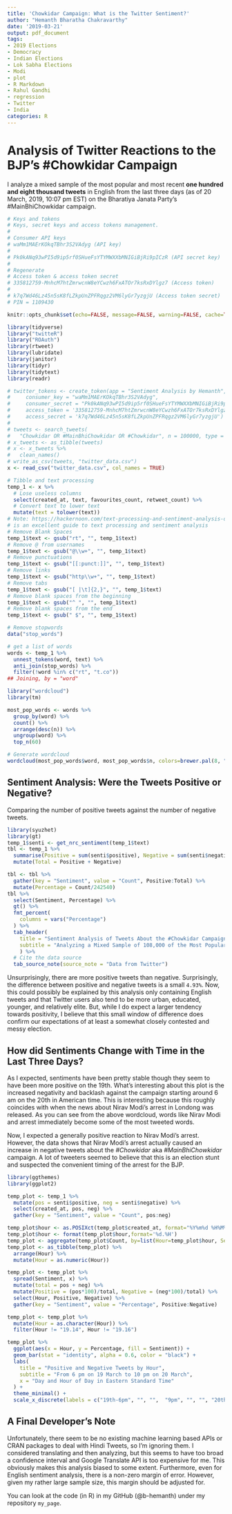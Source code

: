 ```yaml
---
title: 'Chowkidar Campaign: What is the Twitter Sentiment?'
author: "Hemanth Bharatha Chakravarthy"
date: '2019-03-21'
output: pdf_document
tags:
- 2019 Elections
- Democracy
- Indian Elections
- Lok Sabha Elections
- Modi
- plot
- R Markdown
- Rahul Gandhi
- regression
- Twitter
- India
categories: R
---
```

# Analysis of Twitter Reactions to the BJP's #Chowkidar Campaign
I analyze a mixed sample of the most popular and most recent **one hundred and eight thousand tweets** in English from the last three days (as of 20 March, 2019, 10:07 pm EST) on the Bharatiya Janata Party's #MainBhiChowkidar campaign. 
```r
# Keys and tokens
# Keys, secret keys and access tokens management.
# 
# Consumer API keys
# waMm1MAErKOkqTBhr3S2VAdyg (API key)
# 
# Pk0kANq93wPI5d9ip5rf0SHueFsYTYMWXXbMNIGiBjRi9pICzR (API secret key)
# 
# Regenerate
# Access token & access token secret
# 335812759-MnhcM7htZmrwcnW8eYCwzh6FxATOr7ksRxDYlgz7 (Access token)
# 
# k7q7Wd46Lz45n5sK8fLZkpUnZPFRqgz2VM6lyGr7yzgjU (Access token secret)
# PIN = 1109430

knitr::opts_chunk$set(echo=FALSE, message=FALSE, warning=FALSE, cache=TRUE)

library(tidyverse)
library("twitteR")
library("ROAuth")
library(rtweet)
library(lubridate)
library(janitor)
library(tidyr)
library(tidytext)
library(readr)

# twitter_tokens <- create_token(app = "Sentiment Analysis by Hemanth",
#     consumer_key = "waMm1MAErKOkqTBhr3S2VAdyg", 
#     consumer_secret = "Pk0kANq93wPI5d9ip5rf0SHueFsYTYMWXXbMNIGiBjRi9pICzR",
#     access_token = '335812759-MnhcM7htZmrwcnW8eYCwzh6FxATOr7ksRxDYlgz7',
#     access_secret = 'k7q7Wd46Lz45n5sK8fLZkpUnZPFRqgz2VM6lyGr7yzgjU')
# 
# tweets <- search_tweets(
#   "Chowkidar OR #MainBhiChowkidar OR #Chowkidar", n = 100000, type = "mixed", retryonratelimit = TRUE, lang = "en")
# x_tweets <- as_tibble(tweets)
# x <- x_tweets %>%
#   clean_names()
# write_as_csv(tweets, "twitter_data.csv")
x <- read_csv("twitter_data.csv", col_names = TRUE)
```


```r
# Tibble and text processing
temp_1 <- x %>% 
  # Lose useless columns
  select(created_at, text, favourites_count, retweet_count) %>% 
  # Convert text to lower text
  mutate(text = tolower(text))
# Note: https://hackernoon.com/text-processing-and-sentiment-analysis-of-twitter-data-22ff5e51e14c 
# is an excellent guide to text processing and sentiment analysis
# Remove Blank Spaces
temp_1$text <- gsub("rt", "", temp_1$text)
# Remove @ from usernames
temp_1$text <- gsub("@\\w+", "", temp_1$text)
# Remove punctuations
temp_1$text <- gsub("[[:punct:]]", "", temp_1$text)
# Remove links
temp_1$text <- gsub("http\\w+", "", temp_1$text)
# Remove tabs
temp_1$text <- gsub("[ |\t]{2,}", "", temp_1$text)
# Remove blank spaces from the beginning
temp_1$text <- gsub("^ ", "", temp_1$text)
# Remove blank spaces from the end
temp_1$text <- gsub(" $", "", temp_1$text)

# Remove stopwords
data("stop_words")

# get a list of words
words <- temp_1 %>%
  unnest_tokens(word, text) %>%
  anti_join(stop_words) %>%
  filter(!word %in% c("rt", "t.co"))
## Joining, by = "word"
```

```r
library("wordcloud")
library(tm)

most_pop_words <- words %>%
  group_by(word) %>% 
  count() %>% 
  arrange(desc(n)) %>% 
  ungroup(word) %>% 
  top_n(60)

# Generate wordcloud
wordcloud(most_pop_words$word, most_pop_words$n, colors=brewer.pal(8, "Dark2"), random.color = TRUE, max.words = 60)
```


## Sentiment Analysis: Were the Tweets Positive or Negative?
Comparing the number of positive tweets against the number of negative tweets.

```r
library(syuzhet)
library(gt)
temp_1$senti <- get_nrc_sentiment(temp_1$text)
tbl <- temp_1 %>% 
  summarise(Positive = sum(senti$positive), Negative = sum(senti$negative)) %>% 
  mutate(Total = Positive + Negative)

tbl <- tbl %>% 
  gather(key = "Sentiment", value = "Count", Positive:Total) %>% 
  mutate(Percentage = Count/242540)
tbl %>% 
  select(Sentiment, Percentage) %>% 
  gt() %>%  
  fmt_percent(
    columns = vars("Percentage")
  ) %>% 
  tab_header(
    title = "Sentiment Analysis of Tweets About the #Chowkidar Campaign",
    subtitle = "Analyzing a Mixed Sample of 108,000 of the Most Popular and Most Recent Tweets"
    ) %>%
  # Cite the data source
  tab_source_note(source_note = "Data from Twitter")
```

Unsurprisingly, there are more positive tweets than negative. Surprisingly, the difference between positive and negative tweets is a small `4.93%`. Now, this could possibly be explained by this analysis only containing English tweets and that Twitter users also tend to be more urban, educated, younger, and relatively elite. But, while I do expect a larger tendency towards positivity, I believe that this small window of difference does confirm our expectations of at least a somewhat closely contested and messy election. 

## How did Sentiments Change with Time in the Last Three Days? 
As I expected, sentiments have been pretty stable though they seem to have been more positive on the 19th. What's interesting about this plot is the increased negativity and backlash against the campaign starting around 6 am on the 20th in American time. This is interesting because this roughly coincides with when the news about Nirav Modi's arrest in Londong was released. As you can see from the above wordcloud, words like Nirav Modi and arrest immediately become some of the most tweeted words. 

Now, I expected a generally positive reaction to Nirav Modi's arrest. However, the data shows that Nirav Modi's arrest actually caused an increase in negative tweets about the _#Chowkidar_ aka _#MainBhiChowkidar_ campaign. A lot of tweeters seemed to believe that this is an election stunt and suspected the convenient timing of the arrest for the BJP. 

```r
library(ggthemes)
library(ggplot2)

temp_plot <- temp_1 %>% 
  mutate(pos = senti$positive, neg = senti$negative) %>% 
  select(created_at, pos, neg) %>% 
  gather(key = "Sentiment", value = "Count", pos:neg)

temp_plot$hour <- as.POSIXct(temp_plot$created_at, format="%Y%m%d %H%M%S")
temp_plot$hour <- format(temp_plot$hour,format='%d.%H')
temp_plot <- aggregate(temp_plot$Count, by=list(Hour=temp_plot$hour, Sentiment=temp_plot$Sentiment), FUN=sum)
temp_plot <- as_tibble(temp_plot) %>% 
  arrange(Hour) %>% 
  mutate(Hour = as.numeric(Hour))

temp_plot <- temp_plot %>% 
  spread(Sentiment, x) %>% 
  mutate(total = pos + neg) %>% 
  mutate(Positive = (pos*100)/total, Negative = (neg*100)/total) %>% 
  select(Hour, Positive, Negative) %>% 
  gather(key = "Sentiment", value = "Percentage", Positive:Negative)

temp_plot <- temp_plot %>% 
  mutate(Hour = as.character(Hour)) %>% 
  filter(Hour != "19.14", Hour != "19.16")

temp_plot %>% 
  ggplot(aes(x = Hour, y = Percentage, fill = Sentiment)) +
  geom_bar(stat = "identity", alpha = 0.6, color = "black") +
  labs(
    title = "Positive and Negative Tweets by Hour",
    subtitle = "From 6 pm on 19 March to 10 pm on 20 March",
    x = "Day and Hour of Day in Eastern Standard Time"
  ) +
  theme_minimal() +
  scale_x_discrete(labels = c("19th-6pm", "", "",  "9pm", "", "", "20th-12am", "", "", "3am", "", "", "6am", "", "", "9am", "",  "", "12pm", "", "", "3pm", "", "", "6pm", "", "",  "9pm", ""))
```

## A Final Developer's Note 
Unfortunately, there seem to be no existing machine learning based APIs or CRAN packages to deal with Hindi Tweets, so I'm ignoring them. I considered translating and then analyzing, but this seems to have too broad a confidence interval and Google Translate API is too expensive for me. This obviously makes this analysis biased to some extent. Furthermore, even for English sentiment analysis, there is a non-zero margin of error. However, given my rather large sample size, this margin should be adjusted for.

You can look at the code (in R) in my GitHub (@b-hemanth) under my repository `my_page`.
